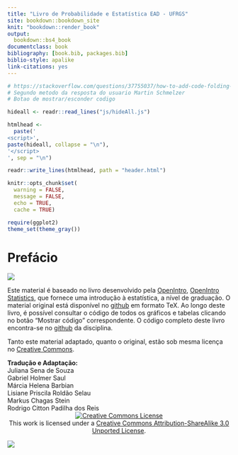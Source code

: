 ```yaml
--- 
title: "Livro de Probabilidade e Estatística EAD - UFRGS"
site: bookdown::bookdown_site
knit: "bookdown::render_book"
output:
  bookdown::bs4_book
documentclass: book
bibliography: [book.bib, packages.bib]
biblio-style: apalike
link-citations: yes
---
```



```r
# https://stackoverflow.com/questions/37755037/how-to-add-code-folding-to-output-chunks-in-rmarkdown-html-documents
# Segundo metodo da resposta do usuario Martin Schmelzer
# Botao de mostrar/esconder codigo

hideall <- readr::read_lines("js/hideAll.js")

htmlhead <- 
  paste('
<script>',
paste(hideall, collapse = "\n"),
'</script>
', sep = "\n")

readr::write_lines(htmlhead, path = "header.html")
```

```r
knitr::opts_chunk$set(
  warning = FALSE,
  message = FALSE,
  echo = TRUE,
  cache = TRUE)

require(ggplot2)
theme_set(theme_gray())
```

# Prefácio {-}

![](images/imagem_site_disciplina.png)

Este material é baseado no livro desenvolvido pela [OpenIntro](https://www.openintro.org/), [OpenIntro Statistics](https://leanpub.com/openintro-statistics), que fornece uma introdução à estatística, a nível de graduação. O material original está disponível no [github](https://github.com/OpenIntroStat/openintro-statistics) em formato TeX. Ao longo deste livro, é possível consultar o código de todos os gráficos e tabelas clicando no botão "Mostrar código" correspondente. O código completo deste livro encontra-se no [github](https://github.com/Probabilidade-e-Estatistica-EAD/livro2) da disciplina.

Tanto este material adaptado, quanto o original, estão sob mesma licença no [Creative Commons](https://creativecommons.org/). 


<div align="right"><strong>Tradução e Adaptação: <br></strong> Juliana Sena de Souza <br> Gabriel Holmer Saul <br> Márcia Helena Barbian <br> Lisiane Priscila Roldão Selau	 <br> Markus Chagas Stein	<br> Rodrigo Citton Padilha dos Reis</div>

<center><a rel="license" href="http://creativecommons.org/licenses/by-sa/3.0/"><img alt="Creative Commons License" style="border-width:0" src="https://i.creativecommons.org/l/by-sa/3.0/80x15.png" /></a><br />This work is licensed under a <a rel="license" href="http://creativecommons.org/licenses/by-sa/3.0/">Creative Commons Attribution-ShareAlike 3.0 Unported License</a>.</center>

![](images/before_site_disciplina.png)
